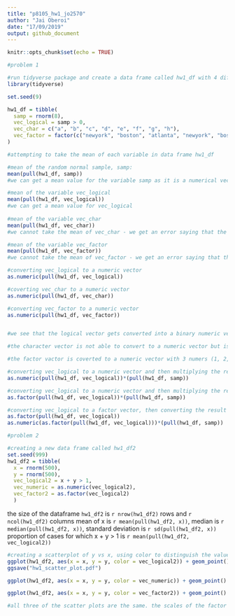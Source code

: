 ```yaml
---
title: "p8105_hw1_jo2570"
author: "Jai Oberoi"
date: "17/09/2019"
output: github_document
---
```


```r
knitr::opts_chunk$set(echo = TRUE)
```


```r
#problem 1

#run tidyverse package and create a data frame called hw1_df with 4 different types of variables 
library(tidyverse)

set.seed(9)

hw1_df = tibble( 
  samp = rnorm(8), 
  vec_logical = samp > 0,
  vec_char = c("a", "b", "c", "d", "e", "f", "g", "h"),
  vec_factor = factor(c("newyork", "boston", "atlanta", "newyork", "boston", "atlanta", "newyork", "boston"))
)

#attempting to take the mean of each variable in data frame hw1_df 

#mean of the random normal sample, samp: 
mean(pull(hw1_df, samp))
#we can get a mean value for the variable samp as it is a numerical vector 

#mean of the variable vec_logical
mean(pull(hw1_df, vec_logical))  
#we can get a mean value for vec_logical 
    
#mean of the variable vec_char
mean(pull(hw1_df, vec_char))  
#we cannot take the mean of vec_char - we get an error saying that the argument is not numeric or logical and the result returns NA 

#mean of the variable vec_factor
mean(pull(hw1_df, vec_factor)) 
#we cannot take the mean of vec_factor - we get an error saying that the argument is not numeric or logical and the result returns NA 

```


```r
#converting vec_logical to a numeric vector 
as.numeric(pull(hw1_df, vec_logical))

#coverting vec_char to a numeric vector 
as.numeric(pull(hw1_df, vec_char))

#converting vec_factor to a numeric vector 
as.numeric(pull(hw1_df, vec_factor))


#we see that the logical vector gets converted into a binary numeric vector (FALSE = 0 and TRUE = 1)

#the character vector is not able to convert to a numeric vector but is forced to give a vector of NA values of the same length 

#the factor vactor is coverted to a numeric vector with 3 numers (1, 2, 3) representing the factor levels 

```


```r
#converting vec_logical to a numeric vector and then multiplying the result by samp
as.numeric(pull(hw1_df, vec_logical))*(pull(hw1_df, samp))

#converting vec_logical to a numeric vector and then multiplying the result by samp
as.factor(pull(hw1_df, vec_logical))*(pull(hw1_df, samp))

#converting vec_logical to a factor vector, then converting the result into a numeric and then multiplying by the random normal samp 
as.factor(pull(hw1_df, vec_logical))
as.numeric(as.factor(pull(hw1_df, vec_logical)))*(pull(hw1_df, samp))

```


```r
#problem 2 

#creating a new data frame called hw1_df2 
set.seed(999)
hw1_df2 = tibble(
  x = rnorm(500),
  y = rnorm(500),
  vec_logical2 = x + y > 1,
  vec_numeric = as.numeric(vec_logical2),
  vec_factor2 = as.factor(vec_logical2)
  )     

```

the size of the dataframe `hw1_df2` is `r nrow(hw1_df2)` rows and `r ncol(hw1_df2)` columns
mean of x is `r mean(pull(hw1_df2, x))`, 
median is `r median(pull(hw1_df2, x))`, 
standard deviation is `r sd(pull(hw1_df2, x))` 
proportion of cases for which x + y > 1 is `r mean(pull(hw1_df2, vec_logical2))`


```r
#creating a scatterplot of y vs x, using color to distinguish the values of the logical vector, vec_logical2 
ggplot(hw1_df2, aes(x = x, y = y, color = vec_logical2)) + geom_point()
ggsave("hw1_scatter_plot.pdf")

ggplot(hw1_df2, aes(x = x, y = y, color = vec_numeric)) + geom_point()

ggplot(hw1_df2, aes(x = x, y = y, color = vec_factor2)) + geom_point()

#all three of the scatter plots are the same. the scales of the factor and logical variables are binary with the colors representing TRUE or FALSE while the numeric is continuous with the colors representing a 0 to 1 scale, although the colors on the plot seem to be either 0 or 1. 

```
